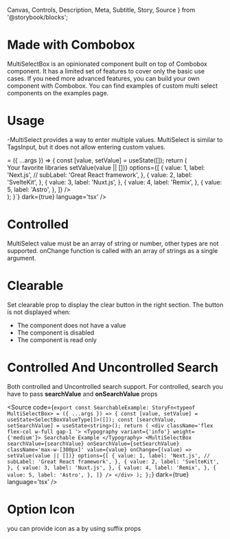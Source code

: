   Canvas,
  Controls,
  Description,
  Meta,
  Subtitle,
  Story,
  Source
} from '@storybook/blocks';



<Meta of={MultiSelectBoxStories} />

# Made with Combobox
MultiSelectBox is an opinionated component built on top of Combobox component. It has a limited set of features to cover only the basic use cases. If you need more advanced features, you can build your own component with Combobox. You can find examples of custom multi select components on the examples page.

# Usage
-MultiSelect provides a way to enter multiple values. MultiSelect is similar to TagsInput, but it does not allow entering custom values.

<Canvas>
 <Story of={MultiSelectBoxStories.Example} />
</Canvas>
<Source code={`import { SelectBoxValueType } from "@slabs/ds-core"`} dark={true} language='tsx' />
<Source code={`export const Example: StoryFn<typeof MultiSelectBox> = ({ ...args }) => {
    const [value, setValue] = useState<SelectBoxValueType[]>([]);
    return (
        <div className='flex flex-col w-full gap-1 '>
            <Typography variant={'info'} weight={'medium'}>
                Your favorite libraries
            </Typography>
            <MultiSelectBox
                className='max-w-[300px]'
                value={value}
                onChange={(value) => setValue(value || [])}
                options={[
                    {
                        value: 1,
                        label: 'Next.js',
                        // subLabel: 'Great React framework',
                    },
                    {
                        value: 2,
                        label: 'SvelteKit',
                    },
                    {
                        value: 3,
                        label: 'Nuxt.js',
                    },
                    {
                        value: 4,
                        label: 'Remix',
                    },
                    {
                        value: 5,
                        label: 'Astro',
                    },
                ]}
            />
        </div>
    );
}`} dark={true} language='tsx' />

# Controlled
MultiSelect value must be an array of string or number, other types are not supported. onChange function is called with an array of strings as a single argument.


# Clearable
Set clearable prop to display the clear button in the right section. The button is not displayed when:

* The component does not have a value
* The component is disabled
* The component is read only

# Controlled And Uncontrolled Search
Both controlled and Uncontrolled search support. For controlled, search you have to pass  **searchValue** and **onSearchValue** props

<Canvas>
 <Story of={MultiSelectBoxStories.SearchableExample} />
</Canvas>

<Source code={`export const SearchableExample: StoryFn<typeof MultiSelectBox> = ({
    ...args
}) => {
    const [value, setValue] = useState<SelectBoxValueType[]>([]);
    const [searchValue, setSearchValue] = useState<string>();
    return (
        <div className='flex flex-col w-full gap-1 '>
            <Typography variant={'info'} weight={'medium'}>
                Searchable Example
            </Typography>
            <MultiSelectBox
                searchValue={searchValue}
                onSearchValue={setSearchValue}
                className='max-w-[300px]'
                value={value}
                onChange={(value) => setValue(value || [])}
                options={[
                    {
                        value: 1,
                        label: 'Next.js',
                        // subLabel: 'Great React framework',
                    },
                    {
                        value: 2,
                        label: 'SvelteKit',
                    },
                    {
                        value: 3,
                        label: 'Nuxt.js',
                    },
                    {
                        value: 4,
                        label: 'Remix',
                    },
                    {
                        value: 5,
                        label: 'Astro',
                    },
                ]}
            />
        </div>
    );
};`} dark={true} language='tsx' />


# Option Icon
you can provide icon as a by using suffix props

<Canvas>
 <Story of={MultiSelectBoxStories.ExampleWithIcon} />
</Canvas>